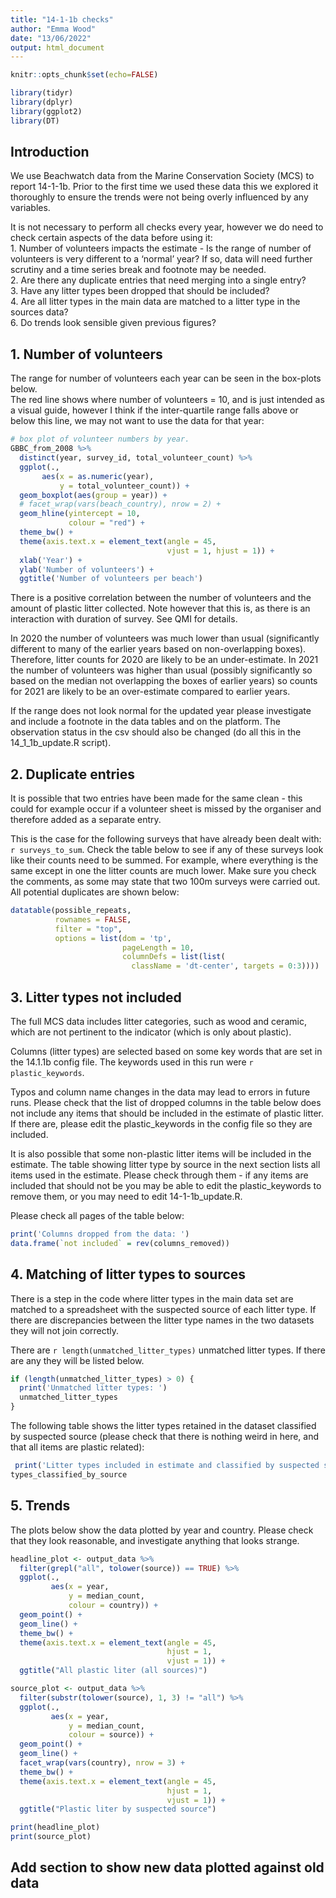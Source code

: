 ---
title: "14-1-1b checks"
author: "Emma Wood"
date: "13/06/2022"
output: html_document
---

```{r setup, include=FALSE}
knitr::opts_chunk$set(echo=FALSE)
```

```{r load-packages, include=FALSE}
library(tidyr)
library(dplyr)
library(ggplot2)
library(DT)
```

## Introduction

We use Beachwatch data from the Marine Conservation Society (MCS) to report 
14-1-1b. Prior to the first time we used these data this we explored it 
thoroughly to ensure the trends were not being overly influenced by any 
variables. 
  
It is not necessary to perform all checks every year, however we do need to 
check certain aspects of the data before using it:  
1. Number of volunteers impacts the estimate - Is the range of number of 
volunteers is very different to a 'normal' year? If so, data will need further 
scrutiny and a time series break and footnote may be needed.  
2. Are there any duplicate entries that need merging into a single entry?  
3. Have any litter types been dropped that should be included?  
4. Are all litter types in the main data are matched to a litter type in the 
sources data?  
6. Do trends look sensible given previous figures?  
   
## 1. Number of volunteers
The range for number of volunteers each year can be seen in the box-plots below.  
The red line shows where number of volunteers = 10, and is just intended as a
visual guide, however I think if the inter-quartile range falls above or below
this line, we may not want to use the data for that year:  
```{r, echo=FALSE}
# box plot of volunteer numbers by year.
GBBC_from_2008 %>% 
  distinct(year, survey_id, total_volunteer_count) %>% 
  ggplot(.,
       aes(x = as.numeric(year),
           y = total_volunteer_count)) +
  geom_boxplot(aes(group = year)) +
  # facet_wrap(vars(beach_country), nrow = 2) +
  geom_hline(yintercept = 10,
             colour = "red") +
  theme_bw() +
  theme(axis.text.x = element_text(angle = 45,
                                   vjust = 1, hjust = 1)) +
  xlab('Year') +
  ylab('Number of volunteers') +
  ggtitle('Number of volunteers per beach')

```
   
There is a positive correlation between the number of volunteers and the
amount of plastic litter collected. Note however that this is, as there is an 
interaction with duration of survey. See QMI for details.
  
In 2020 the number of volunteers was much lower than usual (significantly 
different to many of the earlier years based on non-overlapping boxes). 
Therefore, litter counts for 2020 are likely to be an under-estimate. In 2021
the number of volunteers was higher than usual (possibly significantly so based 
on the median not overlapping the boxes of earlier years) so counts for 2021 are 
likely to be an over-estimate compared to earlier years.  
    
If the range does not look normal for the updated year please investigate and 
include a footnote in the data tables and on the platform. The observation 
status in the csv should also be changed (do all this in the 14_1_1b_update.R 
script).   

## 2. Duplicate entries
It is possible that two entries have been made for the same clean - this could
for example occur if a volunteer sheet is missed by the organiser and therefore
added as a separate entry.  
  
This is the case for the following surveys that have already been dealt with: 
`r surveys_to_sum`. Check the table below to see if any of these surveys look 
like their counts need to be summed. For example, where everything is the same
except in one the litter counts are much lower.  Make sure you check the 
comments, as some may state that two 100m surveys were carried out. All 
potential duplicates are shown below:

```{r, echo=FALSE}
datatable(possible_repeats, 
          rownames = FALSE, 
          filter = "top",
          options = list(dom = 'tp', 
                         pageLength = 10,
                         columnDefs = list(list(
                           className = 'dt-center', targets = 0:3))))
```
## 3. Litter types not included
The full MCS data includes litter categories, such as wood and ceramic, which 
are not pertinent to the  indicator (which is only about plastic).    
  
Columns (litter types) are selected based on some key words that are set in the 
14.1.1b config file. The keywords used in this run were `r plastic_keywords`.  
  
Typos and column name changes in the data may lead to errors in future runs. 
Please check that the list of dropped columns in the table below does not 
include any items that should be included in the estimate of plastic litter. 
If there are, please edit the plastic_keywords in the config file so they are 
included.
  
It is also possible that some non-plastic litter items will be included in the 
estimate. The table showing litter type by source in the next section lists
all items used in the estimate. Please check through them - if any items
are included that should not be you may be able to edit the plastic_keywords to 
remove them, or you may need to edit 14-1-1b_update.R.  
    
Please check all pages of the table below:

```{r, echo=FALSE}

print('Columns dropped from the data: ')
data.frame(`not included` = rev(columns_removed))
```


## 4. Matching of litter types to sources
There is a step in the code where litter types in the main data set are matched 
to a spreadsheet with the suspected source of each litter type. If there are 
discrepancies between the litter type names in the two datasets they will not 
join correctly.  
  
There are `r length(unmatched_litter_types)` unmatched litter types. If there 
are any they will be listed below.  
  
```{r, echo=FALSE}
if (length(unmatched_litter_types) > 0) {
  print('Unmatched litter types: ')
  unmatched_litter_types
}

```

The following table shows the litter types retained in the dataset classified by
suspected source (please check that there is nothing weird in here, and that all
items are plastic related):
```{r, echo=FALSE}
 print('Litter types included in estimate and classified by suspected source: ')
types_classified_by_source 
```

## 5. Trends
The plots below show the data plotted by year and country. Please check that 
they look reasonable, and investigate anything that looks strange.
```{r, echo=FALSE}
headline_plot <- output_data %>% 
  filter(grepl("all", tolower(source)) == TRUE) %>% 
  ggplot(.,
         aes(x = year,
             y = median_count,
             colour = country)) +
  geom_point() +
  geom_line() +
  theme_bw() +
  theme(axis.text.x = element_text(angle = 45,
                                   hjust = 1,
                                   vjust = 1)) +
  ggtitle("All plastic liter (all sources)")

source_plot <- output_data %>% 
  filter(substr(tolower(source), 1, 3) != "all") %>% 
  ggplot(.,
         aes(x = year,
             y = median_count,
             colour = source)) +
  geom_point() +
  geom_line() +
  facet_wrap(vars(country), nrow = 3) +
  theme_bw() +
  theme(axis.text.x = element_text(angle = 45,
                                   hjust = 1,
                                   vjust = 1)) +
  ggtitle("Plastic liter by suspected source")

print(headline_plot)
print(source_plot)
```


## Add section to show new data plotted against old data

